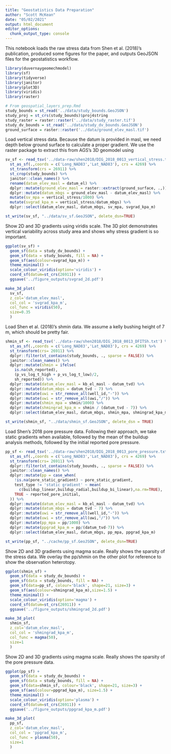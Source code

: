 ```yaml
---
title: "Geostatistics Data Preparation"
author: "Scott McKean"
date: "05/02/2021"
output: html_document
editor_options: 
  chunk_output_type: console
---
```


This notebook loads the raw stress data from Shen et al. (2018)'s publication, 
produced some figures for the paper, and outputs GeoJSON files for the geostatistics
workflow.

```r
library(duvernaygeomechmodel)
library(sf)
library(tidyverse)
library(janitor)
library(plot3D)
library(viridis)
library(raster)

# From geospatial_layers_prep.Rmd
study_bounds = st_read('../data/study_bounds.GeoJSON')
study_proj = st_crs(study_bounds)$proj4string
study_raster = raster::raster('../data/study_raster.tif')
study_dv_bounds = st_read('../data/study_dv_bounds.GeoJSON')
ground_surface = raster::raster('../data/ground_elev_masl.tif')
```

Load vertical stress data. Because the datum is provided in masl,
we need depth below ground surface to calculate a proper gradient. We use the raster
package to extract this from AGS's 3D geomodel using 

```r
sv_sf <- read_tsv('../data-raw/shen2018/DIG_2018_0013_vertical_stress.txt') %>%
  st_as_sf(.,coords = c('Long_NAD83','Lat_NAD83'), crs = 4269) %>%
  st_transform(crs = 26911) %>%
  st_crop(study_bounds) %>%
  janitor::clean_names() %>%
  rename(datum_elev_masl = datum_el) %>%
  dplyr::mutate(ground_elev_masl = raster::extract(ground_surface, .,)) %>%
  dplyr::mutate(datum_mbgs = ground_elev_masl - datum_elev_masl) %>%
  mutate(sv_mpa = vertical_stress/1000) %>%
  mutate(svgrad_kpa_m = vertical_stress/datum_mbgs) %>%
  dplyr::select(datum_elev_masl, datum_mbgs, sv_mpa, svgrad_kpa_m)

st_write(sv_sf, "../data/sv_sf.GeoJSON", delete_dsn=TRUE)
```

Show 2D and 3D gradients using viridis scale. The 3D plot demonstrates vertical 
variability across study area and shows why stress gradient is so important.

```r
ggplot(sv_sf) +
  geom_sf(data = study_dv_bounds) +
  geom_sf(data = study_bounds, fill = NA) +
  geom_sf(aes(colour=svgrad_kpa_m)) +
  theme_minimal() +
  scale_colour_viridis(option='viridis') +
  coord_sf(datum=st_crs(26911)) +
  ggsave('../figure_outputs/svgrad_2d.pdf')

make_3d_plot(
  sv_sf, 
  z_col='datum_elev_masl', 
  col_col = 'svgrad_kpa_m',
  col_func = viridis(50),
  size=0.35
  )
```

Load Shen et al. (2018)'s shmin data. We assume a kelly bushing height of 7 m, 
which should be pretty fair.

```r
shmin_sf <- read_tsv('../data-raw/shen2018/DIG_2018_0013_DFITSh.txt') %>%
  st_as_sf(.,coords = c('Long_NAD83','Lat_NAD83'), crs = 4269) %>%
  st_transform(crs= 26911) %>%
  dplyr::filter(st_contains(study_bounds, ., sparse = FALSE)) %>%
  janitor::clean_names() %>%
  dplyr::mutate(shmin = ifelse(
    is.na(sh_reported), 
    (p_vs_log_t_high + p_vs_log_t_low)/2,
    sh_reported)) %>%
  dplyr::mutate(datum_elev_masl = kb_el_masl - datum_tvd) %>%
  dplyr::mutate(datum_mbgs = datum_tvd - 7) %>%
  dplyr::mutate(uwi = str_remove_all(well_id,"-")) %>%
  dplyr::mutate(uwi = str_remove_all(uwi,"/")) %>%
  dplyr::mutate(shmin_mpa = shmin/1000) %>%
  dplyr::mutate(shmingrad_kpa_m = shmin / (datum_tvd - 7)) %>%
  dplyr::select(datum_elev_masl, datum_mbgs, shmin_mpa, shmingrad_kpa_m)

st_write(shmin_sf, "../data/shmin_sf.GeoJSON", delete_dsn = TRUE)
```

Load Shen's 2018 pore pressure data. Following their approach, we take static
gradients when available, followed by the mean of the buildup analysis methods,
followed by the initial reported pore pressure.

```r
pp_sf <- read_tsv('../data-raw/shen2018/DIG_2018_0013_pore_pressure.txt') %>%
  st_as_sf(.,coords = c('Long_NAD83','Lat_NAD83'), crs = 4269) %>%
  st_transform(crs= 26911) %>%
  dplyr::filter(st_contains(study_bounds, ., sparse = FALSE)) %>%
  janitor::clean_names() %>%
  dplyr::mutate(pp = case_when(
    !is.na(pore_static_gradient) ~ pore_static_gradient,
    test_type != 'static gradient' ~ mean(
      c(buildup_linear,buildup_radial,buildup_bi_linear),na.rm=TRUE),
    TRUE ~ reported_pore_initial,
  )) %>%
  dplyr::mutate(datum_elev_masl = kb_el_masl - datum_tvd) %>%
  dplyr::mutate(datum_mbgs = datum_tvd - 7) %>%
  dplyr::mutate(uwi = str_remove_all(well_id,"-")) %>%
  dplyr::mutate(uwi = str_remove_all(uwi,"/")) %>%
  dplyr::mutate(pp_mpa = pp/1000) %>%
  dplyr::mutate(ppgrad_kpa_m = pp/(datum_tvd-7)) %>%
  dplyr::select(datum_elev_masl, datum_mbgs, pp_mpa, ppgrad_kpa_m)

st_write(pp_sf, "../cache/pp_sf.GeoJSON", delete_dsn=TRUE)
```

Show 2D and 3D gradients using magma scale. Really shows the sparsity of the 
stress data. We overlay the pp/shmin on the other plot for reference to show 
the observation heterotopy.

```r
ggplot(shmin_sf) +
  geom_sf(data = study_dv_bounds) +
  geom_sf(data = study_bounds, fill = NA) +
  geom_sf(data=pp_sf, colour='black', shape=21, size=3) +
  geom_sf(aes(colour=shmingrad_kpa_m),size=1.5) +
  theme_minimal() +
  scale_colour_viridis(option='magma') +
  coord_sf(datum=st_crs(26911)) +
  ggsave('../figure_outputs/shmingrad_2d.pdf')

make_3d_plot(
  shmin_sf, 
  z_col='datum_elev_masl', 
  col_col = 'shmingrad_kpa_m',
  col_func = magma(50),
  size=1
  )
```

Show 2D and 3D gradients using magma scale. Really shows the sparsity of the 
pore pressure data.

```r
ggplot(pp_sf) +
  geom_sf(data = study_dv_bounds) +
  geom_sf(data = study_bounds, fill = NA) +
  geom_sf(data=shmin_sf, colour='black', shape=21, size=3) +
  geom_sf(aes(colour=ppgrad_kpa_m), size=1.5) +
  theme_minimal() +
  scale_colour_viridis(option='plasma') +
  coord_sf(datum=st_crs(26911)) +
  ggsave('../figure_outputs/ppgrad_kpa_m.pdf')

make_3d_plot(
  pp_sf, 
  z_col='datum_elev_masl', 
  col_col = 'ppgrad_kpa_m',
  col_func = plasma(50),
  size=1
  )
```
